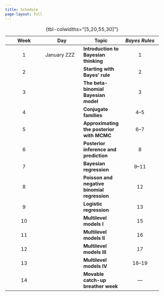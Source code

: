 ```yaml
---
title: Schedule
page-layout: full
---
```


| Week | Day         | Topic                                        | *Bayes Rules* |
|:-------------:|---------------|---------------|:-------------:|
|  1   | January ZZZ | **Introduction to Bayesian thinking**        |       1       |
|  2   |             | **Starting with Bayes' rule**                |       2       |
|  3   |             | **The beta-binomial Bayesian model**         |       3       |
|  4   |             | **Conjugate families**                       |     4--5      |
|  5   |             | **Approximating the posterior with MCMC**    |     6--7      |
|  6   |             | **Posterior inference and prediction**       |       8       |
|  7   |             | **Bayesian regression**                      |     9--11     |
|  8   |             | **Poisson and negative binomial regression** |      12       |
|  9   |             | **Logistic regression**                      |      13       |
|  10  |             | **Multilevel models I**                      |      15       |
|  11  |             | **Multilevel models II**                     |      16       |
|  12  |             | **Multilevel models III**                    |      17       |
|  13  |             | **Multilevel models IV**                     |    18--19     |
|  14  |             | **Movable catch-up breather week**           |      ---      |

: {tbl-colwidths="\[5,20,55,30\]"}
